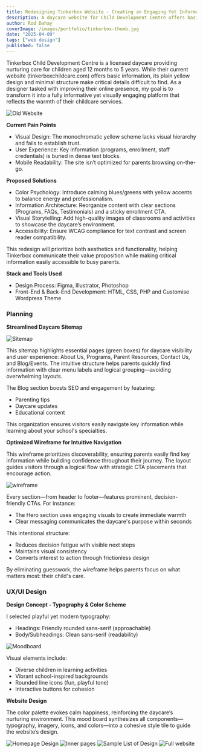 ```yaml
---
title: Redesigning Tinkerbox Website - Creating an Engaging Yet Informative Digital Experience
description: A daycare website for Child Development Centre offers basic information, its plain yellow design and minimal structure make critical details difficult to find. 
author: Rod Dahay
coverImage: /images/portfolio/tinkerbox-thumb.jpg
date: "2025-04-09"
tags: ["web design"]
published: false
---
```


Tinkerbox Child Development Centre is a licensed daycare providing nurturing care for children aged 12 months to 5 years. While their current website (tinkerboxchildcare.com) offers basic information, its plain yellow design and minimal structure make critical details difficult to find. As a designer tasked with improving their online presence, my goal is to transform it into a fully informative yet visually engaging platform that reflects the warmth of their childcare services.

![Old Website](/images/portfolio/tinkerbox-oldwebsite.jpg)

**Current Pain Points**
+ Visual Design: The monochromatic yellow scheme lacks visual hierarchy and fails to establish trust.
+ User Experience: Key information (programs, enrollment, staff credentials) is buried in dense text blocks.
+ Mobile Readability: The site isn’t optimized for parents browsing on-the-go.

**Proposed Solutions**
+ Color Psychology: Introduce calming blues/greens with yellow accents to balance energy and professionalism.
+ Information Architecture: Reorganize content with clear sections (Programs, FAQs, Testimonials) and a sticky enrollment CTA.
+ Visual Storytelling: Add high-quality images of classrooms and activities to showcase the daycare’s environment.
+ Accessibility: Ensure WCAG compliance for text contrast and screen reader compatibility.

This redesign will prioritize both aesthetics and functionality, helping Tinkerbox communicate their value proposition while making critical information easily accessible to busy parents.

**Stack and Tools Used**
+ Design Process: Figma, Illustrator, Photoshop
+ Front-End & Back-End Development: HTML, CSS, PHP and Customise Wordpress Theme

### Planning
**Streamlined Daycare Sitemap**

![Sitemap](/images/portfolio/tinkerbox-sitemap.jpg)


This sitemap highlights essential pages (green boxes) for daycare visibility and user experience: About Us, Programs, Parent Resources, Contact Us, and Blog/Events. The intuitive structure helps parents quickly find information with clear menu labels and logical grouping—avoiding overwhelming layouts.

The Blog section boosts SEO and engagement by featuring:

+ Parenting tips
+ Daycare updates
+ Educational content

This organization ensures visitors easily navigate key information while learning about your school's specialties.

**Optimized Wireframe for Intuitive Navigation**

This wireframe prioritizes discoverability, ensuring parents easily find key information while building confidence throughout their journey. The layout guides visitors through a logical flow with strategic CTA placements that encourage action.

![wireframe](/images/portfolio/tinkerbox-wireframe.jpg)


Every section—from header to footer—features prominent, decision-friendly CTAs. For instance:

+ The Hero section uses engaging visuals to create immediate warmth
+ Clear messaging communicates the daycare's purpose within seconds

This intentional structure:

+ Reduces decision fatigue with visible next steps
+ Maintains visual consistency
+ Converts interest to action through frictionless design

By eliminating guesswork, the wireframe helps parents focus on what matters most: their child's care.


### UX/UI Design

**Design Concept - Typography & Color Scheme**

I selected playful yet modern typography:
+ Headings: Friendly rounded sans-serif (approachable)
+ Body/Subheadings: Clean sans-serif (readability)

![Moodboard](/images/portfolio/tinkerbox-moodboard.jpg)

Visual elements include:

- Diverse children in learning activities
- Vibrant school-inspired backgrounds
- Rounded line icons (fun, playful tone)
- Interactive buttons for cohesion


**Website Design**

The color palette evokes calm happiness, reinforcing the daycare’s nurturing environment. This mood board synthesizes all components—typography, imagery, icons, and colors—into a cohesive style tile to guide the website’s design.

![Homepage Design](/images/portfolio/tinkerbox-design01.jpg)
![Inner pages](/images/portfolio/tinkerbox-design02.jpg)
![Sample List of Design](/images/portfolio/tinkerbox-design03.jpg)
![Full website](/images/portfolio/tinkerbox-design04.jpg)








